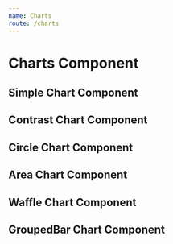 ```yaml
---
name: Charts
route: /charts
---
```



# Charts Component

## Simple Chart Component

<Playground>
  <Charts.Simple
    line
    type="area"
    legend={false}
    line={false}
    symbol="%"
    opaname={1}
    color={['#286cff']}
    min={0}
    height={248}
    imeMask="m:s"
    data={[
      {
        value: 10,
        time: new Date().getTime() + 1000000,
      },
      {
        value: 20,
        time: new Date().getTime() + 2000000,
      },
      {
        value: 15,
        time: new Date().getTime() + 3000000,
      },
    ]}
  />
</Playground>

## Contrast Chart Component

<Playground>
  <Charts.Contrast
    type="area"
    symbol="%"
    color={['#286cff']}
    timeMask="mm:ss"
    data={[
      {
        diskio: 10,
        disk: 132,
        time: new Date().getTime() + 1000000,
      },
      {
        diskio: 20,
        disk: 12,
        time: new Date().getTime() + 2000000,
      },
      {
        diskio: 15,
        disk: 43,
        time: new Date().getTime() + 3000000,
      },
    ]}
  />
</Playground>

## Circle Chart Component

<Playground>
  <Charts.Circle
    line
    type="area"
    symbol="%"
    color={['#286cff', '#eceef1']}
    timeMask="mm:ss"
    data={[
      {
        type: '磁盘',
        value: 44,
      },
    ]}
  />
</Playground>

## Area Chart Component

<Playground>
  <Charts.Area
    line
    type="area"
    symbol="%"
    color={['#286cff']}
    timeMask="mm:ss"
    data={[
      {
        value: 10,
        time: new Date().getTime() + 1000000,
      },
      {
        value: 20,
        time: new Date().getTime() + 2000000,
      },
      {
        value: 15,
        time: new Date().getTime() + 3000000,
      },
    ]}
  />
</Playground>

## Waffle Chart Component

<Playground>
  <Charts.Waffle
    line
    type="area"
    symbol="%"
    color={['#286cff']}
    timeMask="mm:ss"
    height={480}
    data={[
      {
        name: 'Internet Explorer',
        value: 1,
      },
      {
        name: 'Chrome',
        value: 4,
      },
      {
        name: 'Firefox',
        value: 3,
      },
      {
        name: 'Safari',
        value: 2,
      },
      {
        name: 'Opera',
        value: 1,
      },
      {
        name: 'Undetectable',
        value: 2,
      },
    ]}
  />
</Playground>

## GroupedBar Chart Component

<Playground>
  <Charts.GroupedBar
    line
    type="area"
    symbol="%"
    timeMask="mm:ss"
    height={480}
    data={[
      {
        name: '石家庄',
        type: '水果',
        value: 14500,
      },
      {
        name: '石家庄',
        type: '米面',
        value: 8500,
      },
      {
        name: '石家庄',
        type: '特产零食',
        value: 10000,
      },
      {
        name: '石家庄',
        type: '茶叶',
        value: 7000,
      },
      {
        name: '深圳',
        type: '水果',
        value: 9000,
      },
      {
        name: '深圳',
        type: '米面',
        value: 8500,
      },
      {
        name: '深圳',
        type: '特产零食',
        value: 11000,
      },
      {
        name: '深圳',
        type: '茶叶',
        value: 6000,
      },
      {
        name: '温州',
        type: '水果',
        value: 16000,
      },
      {
        name: '温州',
        type: '米面',
        value: 5000,
      },
      {
        name: '温州',
        type: '特产零食',
        value: 6000,
      },
      {
        name: '温州',
        type: '茶叶',
        value: 10000,
      },
      {
        name: '宁波',
        type: '水果',
        value: 14000,
      },
      {
        name: '宁波',
        type: '米面',
        value: 9000,
      },
      {
        name: '宁波',
        type: '特产零食',
        value: 10000,
      },
      {
        name: '宁波',
        type: '茶叶',
        value: 9000,
      },
      {
        name: '无锡',
        type: '水果',
        value: 14000,
      },
      {
        name: '无锡',
        type: '米面',
        value: 9000,
      },
      {
        name: '无锡',
        type: '特产零食',
        value: 10000,
      },
      {
        name: '无锡',
        type: '茶叶',
        value: 6000,
      },
      {
        name: '杭州',
        type: '水果',
        value: 9000,
      },
      {
        name: '杭州',
        type: '米面',
        value: 8500,
      },
      {
        name: '杭州',
        type: '特产零食',
        value: 10000,
      },
      {
        name: '杭州',
        type: '茶叶',
        value: 6000,
      },
      {
        name: '北京',
        type: '水果',
        value: 17000,
      },
      {
        name: '北京',
        type: '米面',
        value: 6000,
      },
      {
        name: '北京',
        type: '特产零食',
        value: 7000,
      },
      {
        name: '北京',
        type: '茶叶',
        value: 10000,
      },
      {
        name: '上海',
        type: '水果',
        value: 18000,
      },
      {
        name: '上海',
        type: '米面',
        value: 11000,
      },
      {
        name: '上海',
        type: '特产零食',
        value: 15000,
      },
      {
        name: '上海',
        type: '茶叶',
        value: 14000,
      },
    ]}
  />
</Playground>
